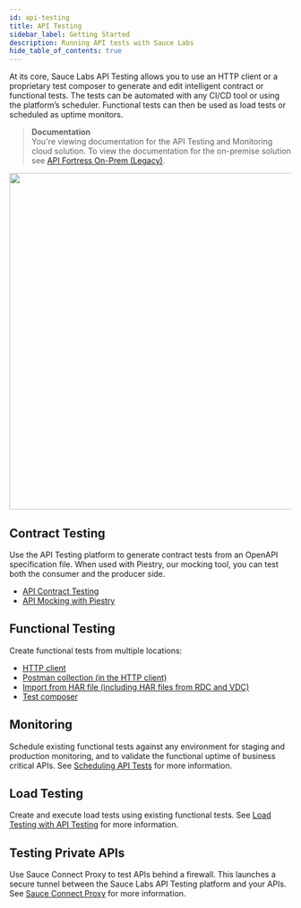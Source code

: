 ```yaml
---
id: api-testing
title: API Testing
sidebar_label: Getting Started
description: Running API tests with Sauce Labs
hide_table_of_contents: true
---
```


At its core, Sauce Labs API Testing allows you to use an HTTP client or a proprietary test composer to generate and edit intelligent contract or functional tests. The tests can be automated with any CI/CD tool or using the platform’s scheduler. Functional tests can then be used as load tests or scheduled as uptime monitors.

> **Documentation**<br/>You're viewing documentation for the API Testing and Monitoring cloud solution. To view the documentation for the on-premise solution see [API Fortress On-Prem (Legacy)](/api-testing/on-prem/quick-start/).

<img src="/img/api-testing/APITestingGettingStarted-logo_removed.png" width="600"/>
<div className="box-wrapper" markdown="1">

<div className="box box1 card">
<div className="container">
<h2>Contract Testing</h2>
<p />
<p>
Use the API Testing platform to generate contract tests from an OpenAPI specification file. When used with Piestry, our mocking tool, you can test both the consumer and the producer side.

</p>
<ul>
<li><a href="/api-testing/contract-testing">API Contract Testing</a></li>
<li><a href="/api-testing/mocking">API Mocking with Piestry</a></li>
</ul>
</div>
</div>

<div className="box box2 card">
<div className="container">

<h2>Functional Testing</h2>
<p />
<p>
Create functional tests from multiple locations:
<ul>
<li><a href="/api-testing/quickstart">HTTP client</a></li>
<li><a href="/api-testing/import-postman-collection">Postman collection (in the HTTP client)</a></li>
<li><a href="/api-testing/import-har-files/">Import from HAR file (including HAR files from RDC and VDC)</a></li>
<li><a href="/api-testing/composer">Test composer</a></li>
</ul>
</p>
</div>
</div>

<div className="box box3 card">
<div className="container">

<h2>Monitoring</h2>
<p />
<p>
Schedule existing functional tests against any environment for staging and production monitoring, and to validate the functional uptime of business critical APIs. See <a href="/api-testing/schedule-test">Scheduling API Tests</a> for more information.
</p>
</div>
</div>

<div className="box box4 card">
<div className="container">

<h2>Load Testing</h2>
<p />
<p>
Create and execute load tests using existing functional tests. See <a href="/api-testing/load-testing/">Load Testing with API Testing</a> for more information.
</p>
</div>
</div>

<div className="box box5 card">
<div className="container">

<h2>Testing Private APIs</h2>
<p />
<p>
Use Sauce Connect Proxy to test APIs behind a firewall. This launches a secure tunnel between the Sauce Labs API Testing platform and your APIs. See <a href="/api-testing/sauce-connect/">Sauce Connect Proxy</a> for more information.
</p>
</div>
</div>

</div>

